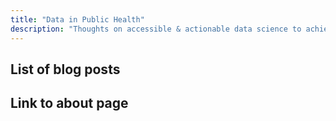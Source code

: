 ```yaml
---
title: "Data in Public Health"
description: "Thoughts on accessible & actionable data science to achieve health equity"
---
```


## List of blog posts

## Link to about page
